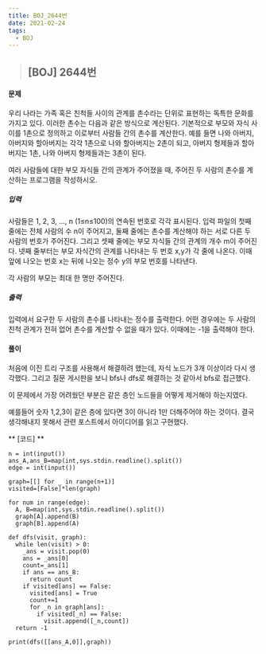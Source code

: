 ```yaml
---
title: BOJ_2644번
date: 2021-02-24
tags:
  - BOJ
---
```


> ## [BOJ] 2644번 

#### 문제
우리 나라는 가족 혹은 친척들 사이의 관계를 촌수라는 단위로 표현하는 독특한 문화를 가지고 있다. 이러한 촌수는 다음과 같은 방식으로 계산된다. 기본적으로 부모와 자식 사이를 1촌으로 정의하고 이로부터 사람들 간의 촌수를 계산한다. 예를 들면 나와 아버지, 아버지와 할아버지는 각각 1촌으로 나와 할아버지는 2촌이 되고, 아버지 형제들과 할아버지는 1촌, 나와 아버지 형제들과는 3촌이 된다.

여러 사람들에 대한 부모 자식들 간의 관계가 주어졌을 때, 주어진 두 사람의 촌수를 계산하는 프로그램을 작성하시오.

##### 입력
사람들은 1, 2, 3, …, n (1≤n≤100)의 연속된 번호로 각각 표시된다. 입력 파일의 첫째 줄에는 전체 사람의 수 n이 주어지고, 둘째 줄에는 촌수를 계산해야 하는 서로 다른 두 사람의 번호가 주어진다. 그리고 셋째 줄에는 부모 자식들 간의 관계의 개수 m이 주어진다. 넷째 줄부터는 부모 자식간의 관계를 나타내는 두 번호 x,y가 각 줄에 나온다. 이때 앞에 나오는 번호 x는 뒤에 나오는 정수 y의 부모 번호를 나타낸다.

각 사람의 부모는 최대 한 명만 주어진다.
##### 출력
입력에서 요구한 두 사람의 촌수를 나타내는 정수를 출력한다. 어떤 경우에는 두 사람의 친척 관계가 전혀 없어 촌수를 계산할 수 없을 때가 있다. 이때에는 -1을 출력해야 한다.
#### **풀이**

처음에 이진 트리 구조를 사용해서 해결하려 했는데, 자식 노드가 3개 이상이라 다시 생각했다.
그리고 질문 게시판을 보니 bfs나 dfs로 해결하는 것 같아서 bfs로 접근했다.

이 문제에서 가장 어려웠던 부분은 같은 층인 노드들을 어떻게 제거해야 하는지였다.

예를들어 숫자 1,2,3이 같은 층에 있다면 3이 아니라 1만 더해주어야 하는 것이다.
결국 생각해내지 못해서 관련 포스트에서 아이디어를 읽고 구현했다.



** [코드] **

    n = int(input())
    ans_A,ans_B=map(int,sys.stdin.readline().split())
    edge = int(input())

    graph=[[] for _ in range(n+1)]
    visited=[False]*len(graph)

    for num in range(edge):
      A, B=map(int,sys.stdin.readline().split())
      graph[A].append(B)
      graph[B].append(A)

    def dfs(visit, graph):
      while len(visit) > 0:
        _ans = visit.pop(0)
        ans = _ans[0]
        count=_ans[1]
        if ans == ans_B:
          return count
        if visited[ans] == False:
          visited[ans] = True
          count+=1
          for _n in graph[ans]:
            if visited[_n] == False:
              visit.append([_n,count])
      return -1

    print(dfs([[ans_A,0]],graph))